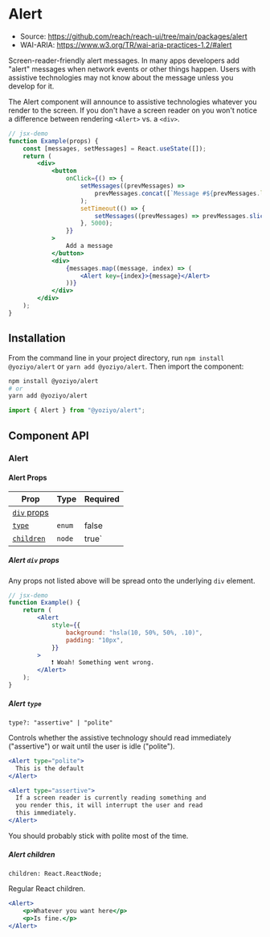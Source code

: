 
<SEO
	title="Alert"
	description="Accessible component to create alert messages for React"
/>

# Alert

- Source: https://github.com/reach/reach-ui/tree/main/packages/alert
- WAI-ARIA: https://www.w3.org/TR/wai-aria-practices-1.2/#alert

Screen-reader-friendly alert messages. In many apps developers add "alert" messages when network events or other things happen. Users with assistive technologies may not know about the message unless you develop for it.

The Alert component will announce to assistive technologies whatever you render to the screen. If you don't have a screen reader on you won't notice a difference between rendering `<Alert>` vs. a `<div>`.

```jsx
// jsx-demo
function Example(props) {
	const [messages, setMessages] = React.useState([]);
	return (
		<div>
			<button
				onClick={() => {
					setMessages((prevMessages) =>
						prevMessages.concat([`Message #${prevMessages.length + 1}`])
					);
					setTimeout(() => {
						setMessages((prevMessages) => prevMessages.slice(1));
					}, 5000);
				}}
			>
				Add a message
			</button>
			<div>
				{messages.map((message, index) => (
					<Alert key={index}>{message}</Alert>
				))}
			</div>
		</div>
	);
}
```

## Installation

From the command line in your project directory, run `npm install @yoziyo/alert` or `yarn add @yoziyo/alert`. Then import the component:

```bash
npm install @yoziyo/alert
# or
yarn add @yoziyo/alert
```

```js
import { Alert } from "@yoziyo/alert";
```

## Component API

### Alert

#### Alert Props

| Prop                            | Type   | Required |
| ------------------------------- | ------ | -------- |
| [`div` props](#alert-div-props) |        |          |
| [`type`](#alert-type)           | `enum` | false    |
| [`children`](#alert-children)   | `node` | true`    |

##### Alert `div` props

Any props not listed above will be spread onto the underlying `div` element.

```jsx
// jsx-demo
function Example() {
	return (
		<Alert
			style={{
				background: "hsla(10, 50%, 50%, .10)",
				padding: "10px",
			}}
		>
			❗️ Woah! Something went wrong.
		</Alert>
	);
}
```

##### Alert `type`

`type?: "assertive" | "polite"`

Controls whether the assistive technology should read immediately ("assertive") or wait until the user is idle ("polite").

```jsx
<Alert type="polite">
  This is the default
</Alert>

<Alert type="assertive">
  If a screen reader is currently reading something and
  you render this, it will interrupt the user and read
  this immediately.
</Alert>
```

You should probably stick with polite most of the time.

##### Alert children

`children: React.ReactNode;`

Regular React children.

```jsx
<Alert>
	<p>Whatever you want here</p>
	<p>Is fine.</p>
</Alert>
```
